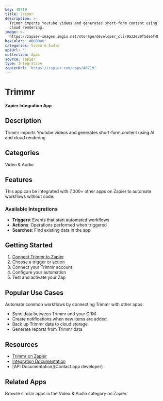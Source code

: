 ```yaml
---
key: 40719
title: Trimmr
description: >-
  Trimmr imports Youtube videos and generates short-form content using AI and
  cloud rendering.
image: >-
  https://zapier-images.imgix.net/storage/developer_cli/9a32e30f5de6f4b8ba10ad868bdf3f2a.png?auto=format%2Ccompress&ixlib=python-3.0.0&q=50
hexColor: '#000000'
categories: Video & Audio
apiUrl: ''
collection: Apps
source: zapier
type: Integration
zapierUrl: 'https://zapier.com/apps/40719'
---
```

# Trimmr

**Zapier Integration App**

## Description

Trimmr imports Youtube videos and generates short-form content using AI and cloud rendering.

## Categories

Video & Audio

## Features

This app can be integrated with 7,000+ other apps on Zapier to automate workflows without code.

### Available Integrations

- **Triggers**: Events that start automated workflows
- **Actions**: Operations performed when triggered
- **Searches**: Find existing data in the app

## Getting Started

1. [Connect Trimmr to Zapier](https://zapier.com/apps/40719)
2. Choose a trigger or action
3. Connect your Trimmr account
4. Configure your automation
5. Test and activate your Zap

## Popular Use Cases

Automate common workflows by connecting Trimmr with other apps:

- Sync data between Trimmr and your CRM
- Create notifications when new items are added
- Back up Trimmr data to cloud storage
- Generate reports from Trimmr data

## Resources

- [Trimmr on Zapier](https://zapier.com/apps/40719)
- [Integration Documentation](https://zapier.com/apps/40719/integrations)
- [API Documentation](Contact app developer)

## Related Apps

Browse similar apps in the Video & Audio category on Zapier.
